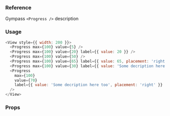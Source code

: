 ### Reference

Gympass `<Progress />` description

### Usage

```javascript type=expo
<View style={{ width: 200 }}>
  <Progress max={100} value={5} />
  <Progress max={100} value={20} label={{ value: 20 }} />
  <Progress max={100} value={50} />
  <Progress max={100} value={65} label={{ value: 65, placement: 'right' }} />
  <Progress max={100} value={30} label={{ value: 'Some decription here' }} />
  <Progress
    max={100}
    value={70}
    label={{ value: 'Some decription here too', placement: 'right' }}
  />
</View>
```

### Props

<PropsTable component="Progress" platform="native" />
